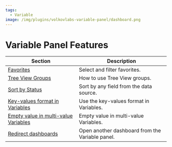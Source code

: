 ```yaml
---
tags:
  - Variable
image: /img/plugins/volkovlabs-variable-panel/dashboard.png
---
```


# Variable Panel Features

| Section                                          | Description                                     |
| ------------------------------------------------ | ----------------------------------------------- |
| [Favorites](../favorites)                        | Select and filter favorites.                    |
| [Tree View Groups](../groups)                    | How to use Tree View groups.                    |
| [Sort by Status](../sort)                        | Sort by any field from the data source.         |
| [Key-values format in Variables](../key)         | Use the key-values format in Variables.         |
| [Empty value in multi-value Variables](../empty) | Empty value in multi-value Variables.           |
| [Redirect dashboards](../redirect)               | Open another dashboard from the Variable panel. |
